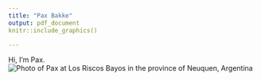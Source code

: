 ```yaml
---
title: "Pax Bakke"
output: pdf_document
knitr::include_graphics() 

---
```


Hi, I'm Pax.
![Photo of Pax at Los Riscos Bayos in the province of Neuquen, Argentina](/'paxpic.JPG') 